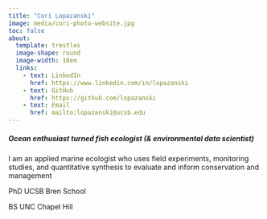 ```yaml
---
title: "Cori Lopazanski"
image: media/cori-photo-website.jpg
toc: false
about: 
  template: trestles
  image-shape: round
  image-width: 18em
  links: 
    - text: LinkedIn
      href: https://www.linkedin.com/in/lopazanski
    - text: GitHub
      href: https://github.com/lopazanski
    - text: Email
      href: mailto:lopazanski@ucsb.edu
---
```


##### **Ocean enthusiast turned fish ecologist (& environmental data scientist)**

I am an applied marine ecologist who uses field experiments, monitoring studies, and quantitative synthesis to evaluate and inform conservation and management

PhD UCSB Bren School

BS UNC Chapel Hill
